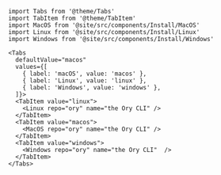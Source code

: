 ```mdx-code-block
import Tabs from '@theme/Tabs'
import TabItem from '@theme/TabItem'
import MacOS from '@site/src/components/Install/MacOS'
import Linux from '@site/src/components/Install/Linux'
import Windows from '@site/src/components/Install/Windows'

<Tabs
  defaultValue="macos"
  values={[
    { label: 'macOS', value: 'macos' },
    { label: 'Linux', value: 'linux' },
    { label: 'Windows', value: 'windows' },
  ]}>
  <TabItem value="linux">
    <Linux repo="ory" name="the Ory CLI" />
  </TabItem>
  <TabItem value="macos">
    <MacOS repo="ory" name="the Ory CLI" />
  </TabItem>
  <TabItem value="windows">
    <Windows repo="ory" name="the Ory CLI"  />
  </TabItem>
</Tabs>
```
